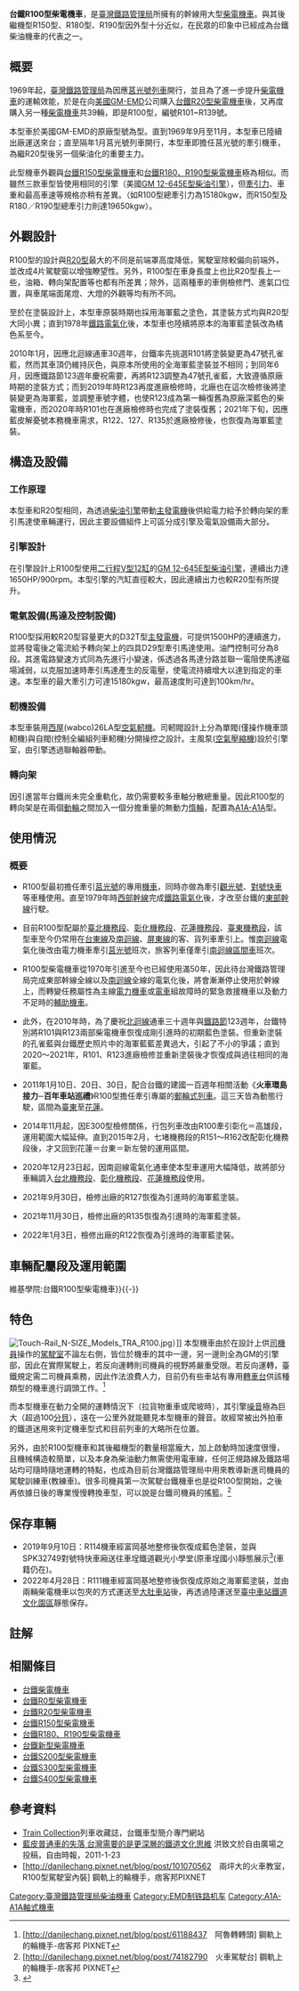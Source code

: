 {{NoteTA|G1=Railway}}
{{Infobox Locomotive
| name = 台鐵R100型柴電機車
|name_color = Blue
| image = TRA R123 and R138 at Taitung Station 20201011.jpg
| caption = 
| type = [[柴油机车|柴油机车]]
| origin = {{USA}}
| builder =  [[美國|美國]][[易安迪|GM-EMD]]
| serialnumber = 
| builddate = 1969年
| totalproduction  = 39輛(R101~R139)
| user = [[臺灣鐵路管理局|臺灣鐵路管理局]]
| data = 
| whytetype = 
| weight = 78噸
| length = 15,800 mm
| width = 2,950 mm	
| height = 3,920 mm
| bogies = 
| uicclass = A1A-A1A
| gauge = 1,067毫米
| wheeldiameter = 
| axleload = 13噸
| wheelbase = 
| fuelcap = 3786公升（1000美制加侖）
| lubecap = 
| watercap = 
| sandcap =  
| enginetype = [[易安迪645系列柴油机|GM 12-645E型柴油引擎]]
| enginepower =  1,650HP 
| transmission = [[柴油機車#電力傳動|電力傳動]]
| generator =  [[易安迪|GM]]製D32-T型直流發電機
| tractionmotors =[[易安迪|GM]]製D29型直流串激馬達× 4
| transmissiondevice = 
| topspeed = 100公里/小時
| sustainedspeed = 
| poweroutput = 
| tractiveeffort =15,180 kgf
| locobrakes = {{tsl|en|Westinghouse Air Brake Company|西屋空气制动公司}}（WABCO）製 26LA型 [[空气制动|自動空氣軔機]]、手軔機
| locobrakepower = 
| locobrakeforce = 
| trainbrakes = 
| safety = ATS-SN, ATS-P, [[列车自动保护系统|ATP]]
| widenotes = 
}}
'''台鐵R100型柴電機車'''，是[[臺灣鐵路管理局|臺灣鐵路管理局]]所擁有的幹線用大型[[柴電機車|柴電機車]]。與其後繼機型R150型、R180型、R190型因外型十分近似，在民眾的印象中已經成為台鐵柴油機車的代表之一。

==概要==
1969年起，[[臺灣鐵路管理局|臺灣鐵路管理局]]為因應[[莒光號列車|莒光號列車]]開行，並且為了進一步提升[[柴電機車|柴電機車]]的運輸效能，於是在向[[美國|美國]][[易安迪|GM-EMD]]公司購入[[台鐵R20型柴電機車|台鐵R20型柴電機車]]後，又再度購入另一種[[柴電機車|柴電機車]]共39輛，即是R100型，編號R101~R139號。

本型車於美國GM-EMD的原廠型號為{{Link-en|EMD G22 系列|EMD G22 Series#G22U|EMD G22U}}型。直到1969年9月至11月，本型車已陸續出廠運送來台；直至隔年1月莒光號列車開行，本型車即擔任莒光號的牽引機車，為繼R20型後另一個柴油化的重要主力。

此型機車外觀與[[台鐵R150型柴電機車|台鐵R150型柴電機車]]和[[台鐵R180、R190型柴電機車|台鐵R180、R190型柴電機車]]極為相似。而雖然三款車型皆使用相同的引擎（美國[[易安迪645系列柴油机|GM 12-645E型柴油引擎]]），但[[牽引力|牽引力]]、車重和最高車速等規格亦稍有差異。（如R100型總牽引力為15180kgw，而R150型及R180／R190型總牽引力則達19650kgw）。
==外觀設計==
R100型的設計與[[台鐵R20型柴電機車|R20型]]最大的不同是前端罩高度降低，駕駛室除較偏向前端外，並改成4片駕駛窗以增強瞭望性。另外，R100型在車身長度上也比R20型長上一些，油箱、轉向架配置等也都有所差異；除外，這兩種車的車側檢修門、進氣口位置，與車尾端面尾燈、大燈的外觀等均有所不同。

至於在塗裝設計上，本型車原裝時期也採用海軍藍之塗色，其塗裝方式均與R20型大同小異；直到1978年[[鐵路電氣化_(十大建設)|鐵路電氣化]]後，本型車也陸續將原本的海軍藍塗裝改為橘色系至今。

2010年1月，因應北迴線通車30週年，台鐵率先挑選R101將塗裝變更為47號孔雀藍，然而其車頂仍維持灰色，與原本所使用的全海軍藍塗裝並不相同；到同年6月，因應鐵路節123週年慶祝需要，再將R123調整為47號孔雀藍，大致遵循原廠時期的塗裝方式；而到2019年時R123再度進廠檢修時，北廠也在這次檢修後將塗裝變更為海軍藍，並調整車號字體，也使R123成為第一輛復舊為原廠深藍色的柴電機車，而2020年時R101也在進廠檢修時也完成了塗裝復舊；2021年下旬，因應藍皮解憂號本務機車需求，R122、127、R135於進廠檢修後，也恢復為海軍藍塗裝。

==構造及設備==
===工作原理===
本型車和R20型相同，為透過[[柴油引擎|柴油引擎]]帶動[[發電機|主發電機]]後供給電力給予於轉向架的牽引馬達使車輛運行，因此主要設備組件上可區分成引擎及電氣設備兩大部分。

===引擎設計===
在引擎設計上R100型使用[[二行程|二行程]][[V型引擎|V型12缸]]的[[易安迪645系列柴油机|GM 12-645E型柴油引擎]]，連續出力達1650HP/900rpm。本型引擎的汽缸直徑較大，因此連續出力也較R20型有所提升。

===電氣設備(馬達及控制設備)===
R100型採用較R20型容量更大的D32T型[[發電機|主發電機]]，可提供1500HP的連續進力，並將發電後之電流給予轉向架上的四具D29型牽引馬達使用。油門控制可分為8段。其進電路變速方式同為先進行小變速，係透過各馬達分路並聯一電阻使馬達磁場減弱，以克服加速時牽引馬達產生的反電壓，使電流持續增大以達到指定的車速。本型車的最大牽引力可達15180kgw，最高速度則可達到100km/hr。

===軔機設備===
本型車裝用[[西屋|西屋]](wabco)26LA型[[空氣軔機|空氣軔機]]。司軔閥設計上分為單閥(僅操作機車頭軔機)與自閥(控制全編組列車軔機)分開操控之設計。主風泵([[空氣壓縮機|空氣壓縮機]])設於引擎室，由引擎透過聯軸器帶動。

===轉向架===
因引進當年台鐵尚未完全重軌化，故仍需要較多車軸分散總重量。因此R100型的轉向架是在兩個[[動輪|動輪]]之間加入一個分擔重量的無動力[[惰輪|惰輪]]，配置為[[A1A-A1A|A1A-A1A]]型。

==使用情況==
===概要===
*R100型最初擔任牽引[[莒光號|莒光號]]的專用[[鐵路機車|機車]]，同時亦做為牽引[[觀光號|觀光號]]、[[對號快車|對號快車]]等車種使用。直至1979年時[[西部幹線|西部幹線]]完成[[鐵路電氣化|鐵路電氣化]]後，才改至台鐵的[[東部幹線|東部幹線]]行駛。

*目前R100型配屬於[[臺北機務段|臺北機務段]]、[[彰化機務段|彰化機務段]]、[[花蓮機務段|花蓮機務段]]、[[臺東機務段|臺東機務段]]，該型車至今仍常用在[[台東線|台東線]]及[[南迴線|南迴線]]、[[屏東線|屏東線]]的客、貨列車牽引上。惟[[南迴線|南迴線]]電氣化後改由電力機車牽引[[莒光號|莒光號]]班次，旅客列車僅牽引[[南迴線|南迴線]][[台鐵區間車|區間車]]班次。

*R100型柴電機車從1970年引進至今也已經使用滿50年，因此待台灣鐵路管理局完成東部幹線全線以及[[南迴線|南迴線]]全線的電氣化後，將會漸漸停止使用於幹線上，而轉變任務屬性為主線[[電力機車|電力機車]]或[[電車|電車]]組故障時的緊急救援機車以及動力不足時的[[輔助機車|輔助機車]]。

*此外，在2010年時，為了慶祝[[北迴線|北迴線]]通車三十週年與[[鐵路節|鐵路節]]12­3週年，台鐵特別將R101與R123兩部柴電機車恢復成剛引進時的初期藍色塗裝。但重新塗裝的孔雀藍與台鐵歷史照片中的海軍藍藍差異過大，引起了不小的爭議；直到2020～2021年，R101、R123進廠檢修並重新塗裝後才恢復成與過往相同的海軍藍。

*2011年1月10日、20日、30日，配合台鐵的建國一百週年相關活動《'''火車環島接力─百年車站巡禮'''》R100型擔任牽引專屬的[[郵輪式列車|郵輪式列車]]。這三天皆為動態行駛，區間為[[臺東車站|臺東]]至[[花蓮車站|花蓮]]。

*2014年11月起，因E300型檢修關係，行包列車改由R100牽引彰化＝高雄段，運用範圍大幅延伸。直到2015年2月，七堵機務段的R151～R162改配彰化機務段後，才又回到花蓮＝台東＝新左營的運用區間。

*2020年12月23日起，因南迴線電氣化通車使本型車運用大幅降低，故將部分車輛調入[[台北機務段|台北機務段]]、[[彰化機務段|彰化機務段]]、[[花蓮機務段|花蓮機務段]]使用。

*2021年9月30日，檢修出廠的R127恢復為引進時的海軍藍塗裝。

*2021年11月30日，檢修出廠的R135恢復為引進時的海軍藍塗裝。

*2022年1月3日，檢修出廠的R122恢復為引進時的海軍藍塗裝。

==車輛配屬段及運用範圍==
{{wikiversity|台鐵R100型柴電機車}}
{{main|v:台鐵R100型柴電機車{{!}}維基學院:台鐵R100型柴電機車}}{{-}}

==特色==
[[File:Touch-Rail_N-SIZE_Models_TRA_R100.jpg|thumb]]）]]
本型機車由於在設計上供[[司機員|司機員]]操作的[[駕駛室|駕駛室]]不論左右側，皆位於機車的其中一邊，另一邊則全為GM的引擎部，因此在實際駕駛上，若反向運轉則司機員的視野將嚴重受限。若反向運轉，臺鐵規定需二司機員乘務，因此作法浪費人力，目前仍有些車站有專用[[轉車台|轉車台]]供該種類型的機車進行調頭工作。<ref>[http://danilechang.pixnet.net/blog/post/61188437　阿魯轉轉頭] {{Wayback|url=http://danilechang.pixnet.net/blog/post/61188437 |date=20200410201949 }} 鋼軌上的輪機手-痞客邦 PIXNET</ref>

而本型機車在動力全開的運轉情況下（拉貨物重車或爬坡時），其引擎[[噪音|噪音]]極為巨大（超過100[[分貝|分貝]]），遠在一公里外就能聽見本型機車的聲音。故經常被出外拍車的鐵道迷用來判定機車型式和目前列車的大略所在位置。

另外，由於R100型機車和其後繼機型的數量相當龐大，加上啟動時加速度很慢，且機械構造較簡單，以及本身為柴油動力無需使用電車線，任何正規路線及鐵路場站均可隨時隨地運轉的特點，也成為目前台灣鐵路管理局中用來教導新進司機員的駕駛訓練車(教練車)。很多司機員第一次駕駛台鐵機車也是從R100型開始，之後再依據日後的專業慢慢轉換車型，可以說是台鐵司機員的搖籃。<ref>[http://danilechang.pixnet.net/blog/post/74182790　火車駕駛台] {{Wayback|url=http://danilechang.pixnet.net/blog/post/74182790 |date=20200410201950 }} 鋼軌上的輪機手-痞客邦 PIXNET</ref>


==保存車輛==
*2019年9月10日：R114機車經富岡基地整修後恢復成藍色塗裝，並與SPK32749對號特快車廂送往車埕鐵道觀光小學堂(原車埕國小)靜態展示<ref>{{Cite web |url = https://www.sunmoonlake.gov.tw/ActivitiesDetailC001130.aspx?Cond=a88cfd8a-15a8-42cd-bfce-0099fd4bfb21 |title = 配合「車埕鐵道觀光小學堂展示火車機車頭及車廂吊運作業」，為利吊運作業進行，將辦理道路管制 |author = 交通部觀光局 日月潭國家風景區管理處 |date = 2019-09-06 |language = zh-tw |accessdate = 2019-09-12 |archive-date = 2020-04-10 |archive-url = https://web.archive.org/web/20200410202036/https://www.sunmoonlake.gov.tw/ActivitiesDetailC001130.aspx?Cond=a88cfd8a-15a8-42cd-bfce-0099fd4bfb21 |dead-url = no }}</ref>(車籍仍在)。
*2022年4月28日：R111機車經富岡基地整修後恢復成原始之海軍藍塗裝，並由兩輛柴電機車以包夾的方式運送至[[大肚車站|大肚車站]]後，再透過陸運送至[[臺中車站鐵道文化園區|臺中車站鐵道文化園區]]靜態保存。



{{Commonscat|TRA R100 Diesel locomotives}}

==註解==
{{Reflist}}
==相關條目==
{{wikiversity|台鐵R100型柴電機車}}
*[[台鐵柴電機車|台鐵柴電機車]]
*[[台鐵R0型柴電機車|台鐵R0型柴電機車]]
*[[台鐵R20型柴電機車|台鐵R20型柴電機車]]
*[[台鐵R150型柴電機車|台鐵R150型柴電機車]]
*[[台鐵R180、R190型柴電機車|台鐵R180、R190型柴電機車]]
*[[台鐵新型柴電機車|台鐵新型柴電機車]]
*[[台鐵S200型柴電機車|台鐵S200型柴電機車]]
*[[台鐵S300型柴電機車|台鐵S300型柴電機車]]
*[[台鐵S400型柴電機車|台鐵S400型柴電機車]]

==參考資料==
*[https://web.archive.org/web/20151025182029/http://emu300ct.myweb.hinet.net/ Train Collection]列車收藏誌，台鐵車型簡介專門網站
*[http://cwhung.blogspot.com/2011/01/blog-post_22.html 藍皮普通車的失落 台灣需要的是更深層的鐵道文化思維] {{Wayback|url=http://cwhung.blogspot.com/2011/01/blog-post_22.html |date=20201201054944 }}洪致文於自由廣場之投稿，自由時報，2011-1-23
*[http://danilechang.pixnet.net/blog/post/101070562　兩坪大的火車教室，R100型駕駛室內裝] {{Wayback|url=http://danilechang.pixnet.net/blog/post/101070562 |date=20200410202034 }}鋼軌上的輪機手，痞客邦PIXNET
{{台鐵車輛}}
{{台鐵動力機車形式列表}}
{{DEFAULTSORT:R100}}

[[Category:臺灣鐵路管理局柴油機車|Category:臺灣鐵路管理局柴油機車]]
[[Category:EMD制铁路机车|Category:EMD制铁路机车]]
[[Category:A1A-A1A軸式機車|Category:A1A-A1A軸式機車]]